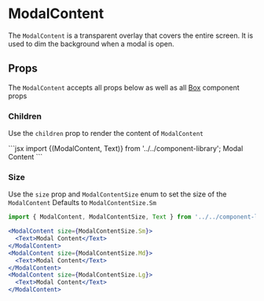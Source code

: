 

# ModalContent

The `ModalContent` is a transparent overlay that covers the entire screen. It is used to dim the background when a modal is open.

<Canvas>
  <Story id="components-componentlibrary-helptext--default-story" />
</Canvas>

## Props

The `ModalContent` accepts all props below as well as all [Box](/docs/components-ui-box--default-story#props) component props

<ArgsTable of={ModalContent} />

### Children

Use the `children` prop to render the content of `ModalContent`

<Canvas>
  <Story id="components-componentlibrary-modalcontent--children" />
</Canvas>
```jsx import {(ModalContent, Text)} from '../../component-library';

<ModalContent>
  <Text>Modal Content</Text>
</ModalContent>
```

### Size

Use the `size` prop and `ModalContentSize` enum to set the size of the `ModalContent`
Defaults to `ModalContentSize.Sm`

<Canvas>
  <Story id="components-componentlibrary-modalcontent--size" />
</Canvas>

```jsx
import { ModalContent, ModalContentSize, Text } from '../../component-library';

<ModalContent size={ModalContentSize.Sm}>
  <Text>Modal Content</Text>
</ModalContent>
<ModalContent size={ModalContentSize.Md}>
  <Text>Modal Content</Text>
</ModalContent>
<ModalContent size={ModalContentSize.Lg}>
  <Text>Modal Content</Text>
</ModalContent>
```
